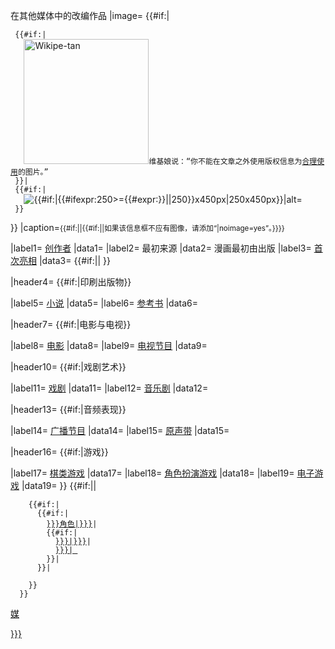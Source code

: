 {{Infobox
|bodystyle   = {{Comics infobox sec|1}}
|abovestyle  = {{Comics infobox sec|2}}
|titlestyle  = {{Comics infobox sec|2}}
|headerstyle = {{Comics infobox sec|2}}
|labelstyle  = {{Comics infobox sec|3}}
|belowstyle  = {{Comics infobox sec|4}}

|above= {{{code_name|{{PAGENAME}}}}}在其他媒体中的改编作品
|image= {{#if:{{NAMESPACE}}|
  {{#if:{{{image|}}}|
    [[File:Wikipe-tan_head.png|center|200px|Wikipe-tan]]维基娘说：“你不能在文章之外使用版权信息为[[维基百科:合理使用|合理使用]]的图片。”
  }}|
  {{#if:{{{image|}}}|
    [[File:{{{image}}}|{{#if:{{{imagesize|}}}|{{#ifexpr:250>={{#expr:{{{imagesize|}}}}}|{{{imagesize|}}}|250}}x450px|250x450px}}|alt={{{alt|}}}]]
  }}
}}
|caption=<small>{{#if:{{{caption|}}}|{{{caption|}}}|{{#if:{{{image|}}}{{{noimage|}}}||如果该信息框不应有图像，请添加“<nowiki>|</nowiki>noimage=yes”。}}}}</small>

|label1= [[:分类:漫画创作者|创作者]]
|data1= {{{creators|}}}
|label2= 最初来源
|data2= 漫画最初由{{{source|}}}出版
|label3= [[首次亮相]]
|data3= {{#if:{{{debutyr|}}}|{{Comics infobox sec/first
|debut   = {{{debut|}}}
|debutmo = {{{debutmo|}}}
|debutyr = {{{debutyr|}}}
}}|
{{{debut|}}}}}

|header4= {{#if:{{{novels|}}}{{{books|}}}|印刷出版物}}

|label5= [[#小说|小说]]
|data5= {{{novels|}}}
|label6= [[#评论文章|参考书]]
|data6= {{{books|}}}

|header7= {{#if:{{{films|}}}{{{tv|}}}|电影与电视}}

|label8= [[#电影|电影]]
|data8= {{{films|}}}
|label9= [[#电视|电视节目]]
|data9= {{{tv|}}}

|header10= {{#if:{{{plays|}}}{{{music|}}}|戏剧艺术}}

|label11= [[#戏剧|戏剧]]
|data11= {{{plays|}}}
|label12= [[#音乐剧|音乐剧]]
|data12= {{{music|}}}

|header13= {{#if:{{{radio|}}}{{{scores|}}}|音频表现}}

|label14= [[#广播节目|广播节目]]
|data14= {{{radio|}}}
|label15= [[#音乐|原声带]]
|data15= {{{scores|}}}

|header16= {{#if:{{{games|}}}{{{RPG|}}}{{{video|}}}|游戏}}

|label17= [[#棋类游戏|棋类游戏]]
|data17= {{{games|}}}
|label18= [[#角色扮演游戏|角色扮演游戏]]
|data18= {{{RPG|}}}
|label19= [[#电子游戏|电子游戏]]
|data19= {{{video|}}}
}}
<includeonly>
{{#if:{{NAMESPACE}}||
     {{#if:{{{subcat|}}}|
       {{#if:{{{pub|}}}|
         [[分类:其他媒体中的{{{subcat|}}}角色|{{{sortkey|{{{code_name}}}}}}]]|
         {{#if:{{{sortkey|}}}|
           [[分类:其他媒体中的{{{subcat|}}}|{{{sortkey|{{{code_name}}}}}}]]|
           [[分类:其他媒体中的{{{subcat|}}}| ]]
         }}|
       }}|
     [[Category:其他媒体中的漫画角色|{{{sortkey|{{{code_name}}}}}}]]
     }}
   }}
</includeonly>
<noinclude>
{{esoteric}}
[[分类:漫画书信息框模板|媒]]
</noinclude>